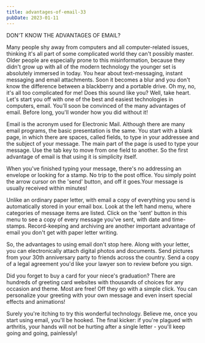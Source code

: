```yaml
---
title: advantages-of-email-33
pubDate: 2023-01-11
---
```


DON'T KNOW THE ADVANTAGES OF EMAIL?

Many people shy away from computers and all computer-related issues, thinking it's all part of some complicated world they can't possibly master. Older people are especially prone to this misinformation, because they didn't grow up with all of the modern technology the younger set is absolutely immersed in today. You hear about text-messaging, instant messaging and email attachments. Soon it becomes a blur and you don't know the difference between a blackberry and a portable drive. Oh my, no, it's all too complicated for me! Does this sound like you? Well, take heart. Let's start you off with one of the best and easiest technologies in computers,  email. You'll soon be convinced of the many advantages of email. Before long, you'll wonder how you did without it!

Email is the acronym used for Electronic Mail. Although there are many email programs, the basic presentation is the same. You start with a blank page, in which there are spaces, called fields, to type in your addressee and the subject of your message. The main part of the page is used to type your message. Use the tab key to move from one field to another. So the first advantage of email is that using it is simplicity itself. 

When you've finished typing your message, there's no addressing an envelope or looking for a stamp. No trip to the post office. You simply point the arrow cursor on the 'send' button, and off it goes.Your message is usually received within minutes! 

Unlike an ordinary paper letter, with email a copy of everything you send is automatically stored in your email box. Look at the left hand menu, where categories of message items are listed. Click on the 'sent' button in this menu to see a copy of every message you've sent, with date and time-stamps. Record-keeping and archiving are another important advantage of email you don't get with paper letter writing.

So, the advantages to using email don't stop here. Along with your letter, you can electronically attach digital photos and documents. Send pictures from your 30th anniversary party to friends across the country. Send a copy of a legal agreement you'd like your lawyer son to review before you sign.

Did you forget to buy a card for your niece's graduation? There are hundreds of greeting card websites with thousands of choices for any occasion and theme. Most are free! Off they go with a simple click. You can personalize your greeting with your own message and even insert special effects and animations!

Surely you're itching to try this wonderful technology. Believe me, once you start using email, you'll be hooked. The final kicker: if you're plagued with arthritis, your hands will not be hurting after a single letter - you'll keep going and going, painlessly!